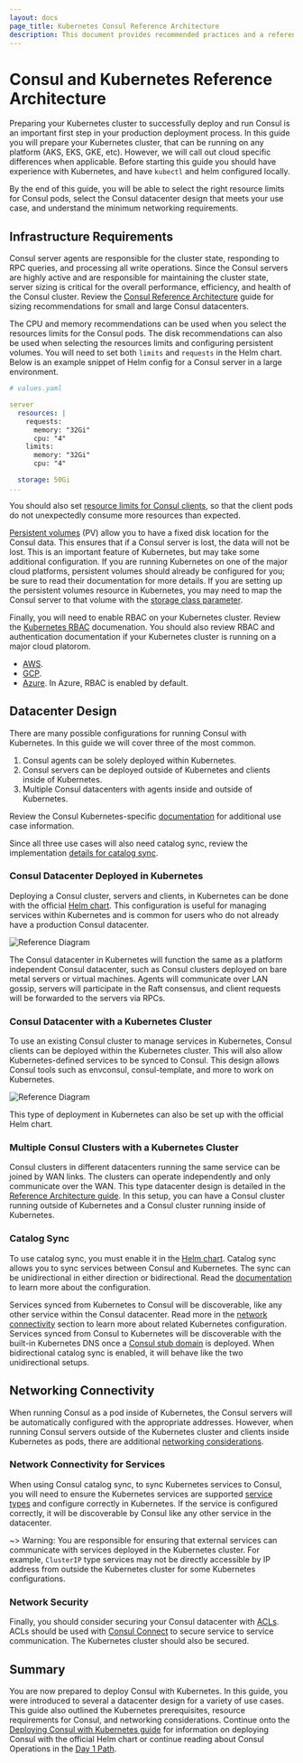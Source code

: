 ```yaml
---
layout: docs
page_title: Kubernetes Consul Reference Architecture
description: This document provides recommended practices and a reference architecture.
---
```


# Consul and Kubernetes Reference Architecture

Preparing your Kubernetes cluster to successfully deploy and run Consul is an
important first step in your production deployment process. In this guide you
will prepare your Kubernetes cluster, that can be running on any platform
(AKS, EKS, GKE, etc). However, we will call out cloud specific differences when
applicable. Before starting this guide you should have experience with
Kubernetes, and have `kubectl` and helm configured locally.

By the end of this guide, you will be able to select the right resource limits
for Consul pods, select the Consul datacenter design that meets your use case,
and understand the minimum networking requirements.

## Infrastructure Requirements

Consul server agents are responsible for the cluster state, responding to RPC
queries, and processing all write operations. Since the Consul servers are
highly active and are responsible for maintaining the cluster state, server
sizing is critical for the overall performance, efficiency, and health of the
Consul cluster. Review the [Consul Reference
Architecture](/consul/advanced/day-1-operations/reference-architecture#consul-servers)
guide for sizing recommendations for small and large Consul datacenters.

The CPU and memory recommendations can be used when you select the resources
limits for the Consul pods. The disk recommendations can also be used when
selecting the resources limits and configuring persistent volumes. You will
need to set both `limits` and `requests` in the Helm chart. Below is an example
snippet of Helm config for a Consul server in a large environment.

```yaml
# values.yaml

server
  resources: |
    requests:
      memory: "32Gi"
      cpu: "4"
    limits:
      memory: "32Gi"
      cpu: "4"

  storage: 50Gi
...
```

You should also set [resource limits for Consul
clients](https://www.consul.io/docs/platform/k8s/helm.html#v-client-resources),
so that the client pods do not unexpectedly consume more resources than
expected.

[Persistent
volumes](https://kubernetes.io/docs/concepts/storage/persistent-volumes/) (PV)
allow you to have a fixed disk location for the Consul data. This ensures that
if a Consul server is lost, the data will not be lost. This is an important
feature of Kubernetes, but may take some additional configuration. If you are
running Kubernetes on one of the major cloud platforms, persistent volumes
should already be configured for you; be sure to read their documentation for more
details. If you are setting up the persistent volumes resource in Kubernetes, you may need
to map the Consul server to that volume with the [storage class
parameter](https://www.consul.io/docs/platform/k8s/helm.html#v-server-storageclass).

Finally, you will need to enable RBAC on your Kubernetes cluster. Review
the [Kubernetes
RBAC](https://kubernetes.io/docs/reference/access-authn-authz/rbac/) documenation. You
should also review RBAC and authentication documentation if your Kubernetes cluster
is running on a major cloud platorom.

- [AWS](https://docs.aws.amazon.com/eks/latest/userguide/managing-auth.html).
- [GCP](https://cloud.google.com/kubernetes-engine/docs/how-to/role-based-access-control).
- [Azure](https://docs.microsoft.com/en-us/cli/azure/aks?view=azure-cli-latest#az-aks-create). In Azure, RBAC is enabled by default.

## Datacenter Design

There are many possible configurations for running Consul with Kubernetes. In this guide
we will cover three of the most common.

1. Consul agents can be solely deployed within Kubernetes.
1. Consul servers
   can be deployed outside of Kubernetes and clients inside of Kubernetes.
1. Multiple Consul datacenters with agents inside and outside of Kubernetes.

Review the Consul Kubernetes-specific
[documentation](https://www.consul.io/docs/platform/k8s#use-cases)
for additional use case information.

Since all three use cases will also need catalog sync, review the
implementation [details for catalog sync](https://www.consul.io/docs/platform/k8s/service-sync.html).

### Consul Datacenter Deployed in Kubernetes

Deploying a Consul cluster, servers and clients, in Kubernetes can be done with
the official [Helm
chart](https://www.consul.io/docs/platform/k8s/helm.html#using-the-helm-chart).
This configuration is useful for managing services within Kubernetes and is
common for users who do not already have a production Consul datacenter.

![Reference Diagram](/img/k8s-consul-simple.png 'Consul in Kubernetes Reference Diagram')

The Consul datacenter in Kubernetes will function the same as a platform
independent Consul datacenter, such as Consul clusters deployed on bare metal servers
or virtual machines. Agents will communicate over LAN gossip, servers
will participate in the Raft consensus, and client requests will be
forwarded to the servers via RPCs.

### Consul Datacenter with a Kubernetes Cluster

To use an existing Consul cluster to manage services in Kubernetes, Consul
clients can be deployed within the Kubernetes cluster. This will also allow
Kubernetes-defined services to be synced to Consul. This design allows Consul tools
such as envconsul, consul-template, and more to work on Kubernetes.

![Reference Diagram](/img/k8s-cluster-consul-datacenter.png 'Consul and Kubernetes Reference Diagram')

This type of deployment in Kubernetes can also be set up with the official Helm
chart.

### Multiple Consul Clusters with a Kubernetes Cluster

Consul clusters in different datacenters running the same service can be joined
by WAN links. The clusters can operate independently and only communicate over
the WAN. This type datacenter design is detailed in the [Reference Architecture
guide](/consul/advanced/day-1-operations/reference-architecture#multiple-datacenters).
In this setup, you can have a Consul cluster running outside of Kubernetes and
a Consul cluster running inside of Kubernetes.

### Catalog Sync

To use catalog sync, you must enable it in the [Helm
chart](https://www.consul.io/docs/platform/k8s/helm.html#v-synccatalog).
Catalog sync allows you to sync services between Consul and Kubernetes. The
sync can be unidirectional in either direction or bidirectional. Read the
[documentation](https://www.consul.io/docs/platform/k8s/service-sync.html) to
learn more about the configuration.

Services synced from Kubernetes to Consul will be discoverable, like any other
service within the Consul datacenter. Read more in the [network
connectivity](#networking-connectivity) section to learn more about related
Kubernetes configuration. Services synced from Consul to Kubernetes will be
discoverable with the built-in Kubernetes DNS once a [Consul stub
domain](https://www.consul.io/docs/platform/k8s/dns.html) is deployed. When
bidirectional catalog sync is enabled, it will behave like the two
unidirectional setups.

## Networking Connectivity

When running Consul as a pod inside of Kubernetes, the Consul servers will be
automatically configured with the appropriate addresses. However, when running
Consul servers outside of the Kubernetes cluster and clients inside Kubernetes
as pods, there are additional [networking
considerations](/consul/advanced/day-1-operations/reference-architecture#network-connectivity).

### Network Connectivity for Services

When using Consul catalog sync, to sync Kubernetes services to Consul, you will
need to ensure the Kubernetes services are supported [service
types](https://www.consul.io/docs/platform/k8s/service-sync.html#kubernetes-service-types)
and configure correctly in Kubernetes. If the service is configured correctly,
it will be discoverable by Consul like any other service in the datacenter.

~> Warning: You are responsible for ensuring that external services can communicate
with services deployed in the Kubernetes cluster. For example, `ClusterIP` type services
may not be directly accessible by IP address from outside the Kubernetes cluster
for some Kubernetes configurations.

### Network Security

Finally, you should consider securing your Consul datacenter with
[ACLs](/consul/advanced/day-1-operations/production-acls). ACLs should be used with [Consul
Connect](https://www.consul.io/docs/platform/k8s/connect.html) to secure
service to service communication. The Kubernetes cluster should also be
secured.

## Summary

You are now prepared to deploy Consul with Kubernetes. In this
guide, you were introduced to several a datacenter design for a variety of use
cases. This guide also outlined the Kubernetes prerequisites, resource
requirements for Consul, and networking considerations. Continue onto the
[Deploying Consul with Kubernetes
guide](/consul/getting-started-k8s/helm-deploy) for
information on deploying Consul with the official Helm chart or continue
reading about Consul Operations in the [Day 1 Path](https://learn.hashicorp.com/consul/?track=advanced#advanced).
